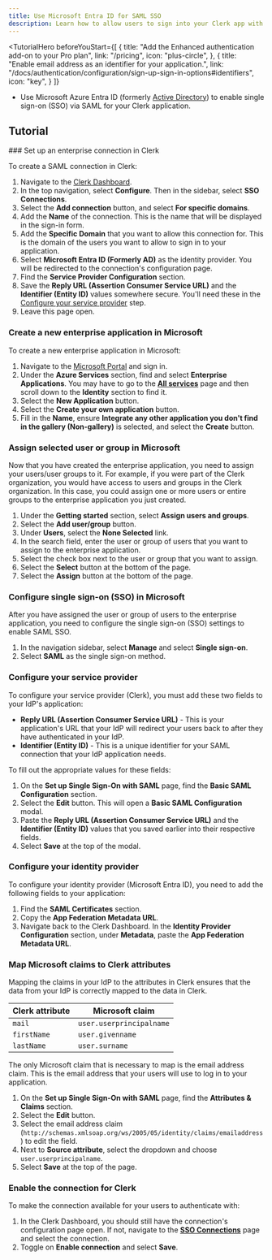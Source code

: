 ```yaml
---
title: Use Microsoft Entra ID for SAML SSO
description: Learn how to allow users to sign into your Clerk app with their Microsoft account using SAML SSO.
---
```


<TutorialHero
  beforeYouStart={[
    {
      title: "Add the Enhanced authentication add-on to your Pro plan",
      link: "/pricing",
      icon: "plus-circle",
    },
    {
      title: "Enable email address as an identifier for your application.",
      link: "/docs/authentication/configuration/sign-up-sign-in-options#identifiers",
      icon: "key",
    }
  ]}
>
  - Use Microsoft Azure Entra ID (formerly [Active Directory](https://learn.microsoft.com/en-us/entra/fundamentals/new-name)) to enable single sign-on (SSO) via SAML for your Clerk application.
</TutorialHero>

## Tutorial

<Steps>
  ### Set up an enterprise connection in Clerk

  To create a SAML connection in Clerk:

  1. Navigate to the [Clerk Dashboard](https://dashboard.clerk.com/last-active?path=user-authentication/sso-connections).
  1. In the top navigation, select **Configure**. Then in the sidebar, select **SSO Connections**.
  1. Select the **Add connection** button, and select **For specific domains**.
  1. Add the **Name** of the connection. This is the name that will be displayed in the sign-in form.
  1. Add the **Specific Domain** that you want to allow this connection for. This is the domain of the users you want to allow to sign in to your application.
  1. Select **Microsoft Entra ID (Formerly AD)** as the identity provider. You will be redirected to the connection's configuration page.
  1. Find the **Service Provider Configuration** section.
  1. Save the **Reply URL (Assertion Consumer Service URL)** and the **Identifier (Entity ID)** values somewhere secure. You'll need these in the [Configure your service provider](#configure-your-service-provider) step.
  1. Leave this page open.

  ### Create a new enterprise application in Microsoft

  To create a new enterprise application in Microsoft:

  1. Navigate to the [Microsoft Portal](https://azure.microsoft.com/en-us/get-started/azure-portal) and sign in.
  1. Under the **Azure Services** section, find and select **Enterprise Applications**. You may have to go to the [**All services**](https://portal.azure.com/#allservices) page and then scroll down to the **Identity** section to find it.
  1. Select the **New Application** button.
  1. Select the **Create your own application** button.
  1. Fill in the **Name**, ensure **Integrate any other application you don't find in the gallery (Non-gallery)** is selected, and select the **Create** button.

  ### Assign selected user or group in Microsoft

  Now that you have created the enterprise application, you need to assign your users/user groups to it. For example, if you were part of the Clerk organization, you would have access to users and groups in the Clerk organization. In this case, you could assign one or more users or entire groups to the enterprise application you just created.

  1. Under the **Getting started** section, select **Assign users and groups**.
  1. Select the **Add user/group** button.
  1. Under **Users**, select the **None Selected** link.
  1. In the search field, enter the user or group of users that you want to assign to the enterprise application.
  1. Select the check box next to the user or group that you want to assign.
  1. Select the **Select** button at the bottom of the page.
  1. Select the **Assign** button at the bottom of the page.

  ### Configure single sign-on (SSO) in Microsoft

  After you have assigned the user or group of users to the enterprise application, you need to configure the single sign-on (SSO) settings to enable SAML SSO.

  1. In the navigation sidebar, select **Manage** and select **Single sign-on**.
  1. Select **SAML** as the single sign-on method.

  ### Configure your service provider

  To configure your service provider (Clerk), you must add these two fields to your IdP's application:

  - **Reply URL (Assertion Consumer Service URL)** - This is your application's URL that your IdP will redirect your users back to after they have authenticated in your IdP.
  - **Identifier (Entity ID)** - This is a unique identifier for your SAML connection that your IdP application needs.

  To fill out the appropriate values for these fields:

  1. On the **Set up Single Sign-On with SAML** page, find the **Basic SAML Configuration** section.
  1. Select the **Edit** button. This will open a **Basic SAML Configuration** modal.
  1. Paste the **Reply URL (Assertion Consumer Service URL)** and the **Identifier (Entity ID)** values that you saved earlier into their respective fields.
  1. Select **Save** at the top of the modal.

  ### Configure your identity provider

  To configure your identity provider (Microsoft Entra ID), you need to add the following fields to your application:

  1. Find the **SAML Certificates** section.
  1. Copy the **App Federation Metadata URL**.
  1. Navigate back to the Clerk Dashboard. In the **Identity Provider Configuration** section, under **Metadata**, paste the **App Federation Metadata URL**.

  ### Map Microsoft claims to Clerk attributes

  Mapping the claims in your IdP to the attributes in Clerk ensures that the data from your IdP is correctly mapped to the data in Clerk.

  | Clerk attribute | Microsoft claim |
  | - | - |
  | `mail` | `user.userprincipalname` |
  | `firstName` | `user.givenname` |
  | `lastName` | `user.surname` |

  The only Microsoft claim that is necessary to map is the email address claim. This is the email address that your users will use to log in to your application.

  1. On the **Set up Single Sign-On with SAML** page, find the **Attributes & Claims** section.
  1. Select the **Edit** button.
  1. Select the email address claim (`http://schemas.xmlsoap.org/ws/2005/05/identity/claims/emailaddress`) to edit the field.
  1. Next to **Source attribute**, select the dropdown and choose `user.userprincipalname`.
  1. Select **Save** at the top of the page.

  ### Enable the connection for Clerk

  To make the connection available for your users to authenticate with:

  1. In the Clerk Dashboard, you should still have the connection's configuration page open. If not, navigate to the [**SSO Connections**](https://dashboard.clerk.com/last-active?path=user-authentication/sso-connections) page and select the connection.
  1. Toggle on **Enable connection** and select **Save**.
</Steps>
